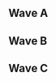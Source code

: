 {{DISPLAYTITLE:Eclipse 2: ''Melee'' Singles Pools}}{{tabs game
|basepage=Eclipse/2
|melee=true
|wiiu=true
|This=1
}}
{{tabs static
|name1=Overview
|link1=Eclipse/2/Melee
|name2=Singles Pools
|link2=Eclipse/2/Melee/Singles Pools
|name3=Singles Bracket
|link3=Eclipse/2/Melee/Singles Bracket
|name4=Doubles Bracket
|link4=Eclipse/2/Melee/Doubles Bracket
|This=2
}}

==Wave A==
{{Box|start|padding=2em}}
{{HiddenSort|===A1===}}
{{GroupTableStart |Bracket A1|width=300px}}
{{GroupTableSlot|Armada|flag=se|win_m=6|lose_m=0|place=1|bg=up|go={{advance|Eclipse 2/Melee/Singles Bracket}}}}
{{GroupTableSlot|Length Plank|flag=no|win_m=5|lose_m=1|place=2|bg=up|go={{advance|Eclipse 2/Melee/Singles Bracket}}}}
{{GroupTableSlot|NintendOrk|flag=no|win_m=4|lose_m=2|place=3|bg=down}}
{{GroupTableSlot|G.I. Moe|flag=no|win_m=3|lose_m=3|place=4|bg=down}}
{{GroupTableSlot|Alchemist|flag=se|win_m=2|lose_m=4|place=5|bg=down}}
{{GroupTableSlot|Henrikvenn|flag=no|win_m=1|lose_m=5|place=6|bg=down}}
{{GroupTableSlot|Siggen|flag=no|win_m=0|lose_m=6|place=7|bg=down}}
{{GroupTableEnd}}
{{Box|break|padding=2em}}

{{HiddenSort|===A2===}}
{{GroupTableStart |Bracket A2|width=300px}}
{{GroupTableSlot|Calle W|flag=se|win_m=6|lose_m=0|place=1|bg=up|go={{advance|Eclipse 2/Melee/Singles Bracket}}}}
{{GroupTableSlot|Petteh|flag=no|win_m=5|lose_m=1|place=2|bg=up|go={{advance|Eclipse 2/Melee/Singles Bracket}}}}
{{GroupTableSlot|Zaik|flag=se|win_m=4|lose_m=2|place=3|bg=down}}
{{GroupTableSlot|Lillbaskern|flag=se|win_m=3|lose_m=3|place=4|bg=down}}
{{GroupTableSlot|Raptormoses|flag=no|win_m=2|lose_m=4|place=5|bg=down}}
{{GroupTableSlot|Sengoh|flag=no|win_m=1|lose_m=5|place=6|bg=down}}
{{GroupTableSlot|Addict|flag=no|win_m=0|lose_m=6|place=7|bg=down}}
{{GroupTableEnd}}
{{Box|break|padding=2em}}

{{HiddenSort|===A3===}}
{{GroupTableStart |Bracket A3|width=300px}}
{{GroupTableSlot|Ice|flag=de|win_m=6|lose_m=0|place=1|bg=up|go={{advance|Eclipse 2/Melee/Singles Bracket}}}}
{{GroupTableSlot|Endeby|flag=no|win_m=5|lose_m=1|place=2|bg=up|go={{advance|Eclipse 2/Melee/Singles Bracket}}}}
{{GroupTableSlot|Toa|flag=no|win_m=4|lose_m=2|place=3|bg=down}}
{{GroupTableSlot|Krax|flag=se|win_m=2|lose_m=4|place=4|bg=down}}
{{GroupTableSlot|SpikeUVM|flag=|win_m=2|lose_m=4|place=4|bg=down}}
{{GroupTableSlot|QUEEN|flag=se|win_m=2|lose_m=4|place=4|bg=down}}
{{GroupTableSlot|Isifys|flag=no|win_m=0|lose_m=6|place=7|bg=down}}
{{GroupTableEnd}}
{{Box|break|padding=2em}}

{{HiddenSort|===A4===}}
{{GroupTableStart |Bracket A4|width=300px}}
{{GroupTableSlot|Fauster|flag=fr|win_m=7|lose_m=0|place=1|bg=up|go={{advance|Eclipse 2/Melee/Singles Bracket}}}}
{{GroupTableSlot|Maskless|flag=gb|win_m=6|lose_m=1|place=2|bg=up|go={{advance|Eclipse 2/Melee/Singles Bracket}}}}
{{GroupTableSlot|Hurlevent|flag=no|win_m=5|lose_m=2|place=3|bg=down}}
{{GroupTableSlot|In Progress|flag=no|win_m=3|lose_m=4|place=4|bg=down}}
{{GroupTableSlot|Dragmire jr|flag=no|win_m=3|lose_m=4|place=4|bg=down}}
{{GroupTableSlot|Destruben|flag=no|win_m=3|lose_m=4|place=4|bg=down}}
{{GroupTableSlot|Dangerous Dude|flag=no|win_m=1|lose_m=6|place=7|bg=down}}
{{GroupTableSlot|Porksoda|flag=no|win_m=0|lose_m=7|place=8|bg=down}}
{{GroupTableEnd}}
{{Box|break|padding=2em}}

{{HiddenSort|===A5===}}
{{GroupTableStart |Bracket A5|width=300px}}
{{GroupTableSlot|Professor Pro|flag=gb|win_m=6|lose_m=0|place=1|bg=up|go={{advance|Eclipse 2/Melee/Singles Bracket}}}}
{{GroupTableSlot|Oldiz|flag=no|win_m=5|lose_m=1|place=2|bg=up|go={{advance|Eclipse 2/Melee/Singles Bracket}}}}
{{GroupTableSlot|Spitzy|flag=se|win_m=4|lose_m=2|place=3|bg=down}}
{{GroupTableSlot|ZoDz|flag=no|win_m=3|lose_m=3|place=4|bg=down}}
{{GroupTableSlot|AwesomeBee|flag=se|win_m=2|lose_m=4|place=5|bg=down}}
{{GroupTableSlot|Omega|flag=gb|win_m=1|lose_m=5|place=6|bg=down}}
{{GroupTableSlot|Urist|flag=fr|win_m=0|lose_m=6|place=7|bg=down}}
{{GroupTableEnd}}
{{Box|break|padding=2em}}

{{HiddenSort|===A6===}}
{{GroupTableStart |Bracket A6|width=300px}}
{{GroupTableSlot|Harald|flag=no|win_m=7|lose_m=0|place=1|bg=up|go={{advance|Eclipse 2/Melee/Singles Bracket}}}}
{{GroupTableSlot|Nils|flag=se|win_m=6|lose_m=1|place=2|bg=up|go={{advance|Eclipse 2/Melee/Singles Bracket}}}}
{{GroupTableSlot|TAS|flag=no|win_m=5|lose_m=2|place=3|bg=down}}
{{GroupTableSlot|OtaK_|flag=fr|win_m=4|lose_m=3|place=4|bg=down}}
{{GroupTableSlot|KNÆÆ|flag=no|win_m=3|lose_m=4|place=5|bg=down}}
{{GroupTableSlot|Emperor|flag=no|win_m=2|lose_m=5|place=6|bg=down}}
{{GroupTableSlot|Cat|flag=no|win_m=1|lose_m=6|place=7|bg=down}}
{{GroupTableSlot|Yellow|flag=no|win_m=0|lose_m=7|place=8|bg=down}}
{{GroupTableEnd}}
{{Box|break|padding=2em}}

{{HiddenSort|===A7===}}
{{GroupTableStart |Bracket A7|width=300px}}
{{GroupTableSlot|Overtriforce|flag=es|win_m=6|lose_m=0|place=1|bg=up|go={{advance|Eclipse 2/Melee/Singles Bracket}}}}
{{GroupTableSlot|Maximus|flag=se|win_m=5|lose_m=1|place=2|bg=up|go={{advance|Eclipse 2/Melee/Singles Bracket}}}}
{{GroupTableSlot|Big Dick Bandit|flag=no|win_m=4|lose_m=2|place=3|bg=down}}
{{GroupTableSlot|Kieran|flag=gb|win_m=3|lose_m=3|place=4|bg=down}}
{{GroupTableSlot|gfd|flag=no|win_m=1|lose_m=5|place=5|bg=down}}
{{GroupTableSlot|Veghard|flag=no|win_m=1|lose_m=5|place=5|bg=down}}
{{GroupTableSlot|Erki|flag=se|win_m=1|lose_m=5|place=5|bg=down}}
{{GroupTableEnd}}
{{Box|break|padding=2em}}

{{HiddenSort|===A8===}}
{{GroupTableStart |Bracket A8|width=300px}}
{{GroupTableSlot|Taka|flag=no|win_m=7|lose_m=0|place=1|bg=up|go={{advance|Eclipse 2/Melee/Singles Bracket}}}}
{{GroupTableSlot|pheX|flag=ch|win_m=6|lose_m=1|place=2|bg=up|go={{advance|Eclipse 2/Melee/Singles Bracket}}}}
{{GroupTableSlot|ViktorAlsos|flag=no|win_m=5|lose_m=2|place=3|bg=down}}
{{GroupTableSlot|Husbrann|flag=no|win_m=4|lose_m=3|place=4|bg=down}}
{{GroupTableSlot|doby|flag=ca|win_m=3|lose_m=4|place=5|bg=down}}
{{GroupTableSlot|TNinja|flag=no|win_m=2|lose_m=5|place=6|bg=down}}
{{GroupTableSlot|The Legendary Food|flag=no|win_m=1|lose_m=6|place=7|bg=down}}
{{GroupTableSlot|FluffMaestro|flag=no|win_m=0|lose_m=7|place=8|bg=down}}
{{GroupTableEnd}}
{{Box|break|padding=2em}}

{{HiddenSort|===A9===}}
{{GroupTableStart |Bracket A9|width=300px}}
{{GroupTableSlot|Kage|flag=ca|win_m=7|lose_m=0|place=1|bg=up|go={{advance|Eclipse 2/Melee/Singles Bracket}}}}
{{GroupTableSlot|Issi^|flag=no|win_m=6|lose_m=1|place=2|bg=up|go={{advance|Eclipse 2/Melee/Singles Bracket}}}}
{{GroupTableSlot|Spaghett|flag=se|win_m=5|lose_m=2|place=3|bg=down}}
{{GroupTableSlot|Viking|flag=no|win_m=4|lose_m=3|place=4|bg=down}}
{{GroupTableSlot|Born 2 SD|flag=no|win_m=3|lose_m=4|place=5|bg=down}}
{{GroupTableSlot|LordTogs|flag=no|win_m=2|lose_m=5|place=6|bg=down}}
{{GroupTableSlot|Sped|flag=no|win_m=1|lose_m=6|place=7|bg=down}}
{{GroupTableSlot|Lolex|flag=se|win_m=0|lose_m=7|place=8|bg=down}}
{{GroupTableEnd}}
{{Box|break|padding=2em}}

{{HiddenSort|===A10===}}
{{GroupTableStart |Bracket A10|width=300px}}
{{GroupTableSlot|Zgetto|flag=nl|win_m=7|lose_m=0|place=1|bg=up|go={{advance|Eclipse 2/Melee/Singles Bracket}}}}
{{GroupTableSlot|voff3|flag=no|win_m=6|lose_m=1|place=2|bg=up|go={{advance|Eclipse 2/Melee/Singles Bracket}}}}
{{GroupTableSlot|rax|flag=se|win_m=5|lose_m=2|place=3|bg=down}}
{{GroupTableSlot|Jeppegryn|flag=no|win_m=4|lose_m=3|place=4|bg=down}}
{{GroupTableSlot|SweattyPAD|flag=no|win_m=3|lose_m=4|place=5|bg=down}}
{{GroupTableSlot|Eros|flag=|win_m=2|lose_m=5|place=6|bg=down}}
{{GroupTableSlot|RedLime|flag=no|win_m=1|lose_m=6|place=7|bg=down}}
{{GroupTableSlot|Terrorcheese|flag=no|win_m=0|lose_m=7|place=8|bg=down}}
{{GroupTableEnd}}
{{Box|end}}

==Wave B==
{{Box|start|padding=2em}}
{{HiddenSort|===B1===}}
{{GroupTableStart |Bracket B1|width=300px}}
{{GroupTableSlot|Fuzzyness|flag=gb|win_m=7|lose_m=0|place=1|bg=up|go={{advance|Eclipse 2/Melee/Singles Bracket}}}}
{{GroupTableSlot|Irotikuz|flag=no|win_m=6|lose_m=1|place=2|bg=up|go={{advance|Eclipse 2/Melee/Singles Bracket}}}}
{{GroupTableSlot|Ryuker|flag=nl|win_m=5|lose_m=2|place=3|bg=down}}
{{GroupTableSlot|Pilot|flag=gb|win_m=4|lose_m=3|place=4|bg=down}}
{{GroupTableSlot|Taiki|flag=no|win_m=3|lose_m=4|place=5|bg=down}}
{{GroupTableSlot|Tailz|flag=se|win_m=2|lose_m=5|place=6|bg=down}}
{{GroupTableSlot|Quarry|flag=no|win_m=1|lose_m=6|place=7|bg=down}}
{{GroupTableSlot|Mumb1e|flag=no|win_m=0|lose_m=7|place=8|bg=down}}
{{GroupTableEnd}}
{{Box|break|padding=2em}}

{{HiddenSort|===B2===}}
{{GroupTableStart |Bracket B2|width=300px}}
{{GroupTableSlot|Yabasta|flag=se|win_m=7|lose_m=0|place=1|bg=up|go={{advance|Eclipse 2/Melee/Singles Bracket}}}}
{{GroupTableSlot|Pricent|flag=no|win_m=6|lose_m=1|place=2|bg=up|go={{advance|Eclipse 2/Melee/Singles Bracket}}}}
{{GroupTableSlot|Wingleborg|flag=no|win_m=5|lose_m=2|place=3|bg=down}}
{{GroupTableSlot|Vortex|flag=no|win_m=4|lose_m=3|place=4|bg=down}}
{{GroupTableSlot|B.Man|flag=no|win_m=3|lose_m=4|place=5|bg=down}}
{{GroupTableSlot|Link Strife|flag=no|win_m=2|lose_m=5|place=6|bg=down}}
{{GroupTableSlot|Helio|flag=dk|win_m=1|lose_m=6|place=7|bg=down}}
{{GroupTableSlot|Murcaz|flag=no|win_m=0|lose_m=7|place=8|bg=down}}
{{GroupTableEnd}}
{{Box|break|padding=2em}}

{{HiddenSort|===B3===}}
{{GroupTableStart |Bracket B3|width=300px}}
{{GroupTableSlot|King Funk|flag=dk|win_m=6|lose_m=1|place=1|bg=up|go={{advance|Eclipse 2/Melee/Singles Bracket}}}}
{{GroupTableSlot|Willz|flag=gb|win_m=6|lose_m=1|place=2|bg=up|go={{advance|Eclipse 2/Melee/Singles Bracket}}}}
{{GroupTableSlot|Martin|flag=no|win_m=6|lose_m=1|place=3|bg=down}}
{{GroupTableSlot|TonyMalone|flag=se|win_m=4|lose_m=3|place=4|bg=down}}
{{GroupTableSlot|Luretryne|flag=no|win_m=2|lose_m=5|place=5|bg=down}}
{{GroupTableSlot|Jack|flag=no|win_m=2|lose_m=5|place=5|bg=down}}
{{GroupTableSlot|Clusterfuckhead|flag=|win_m=2|lose_m=5|place=5|bg=down}}
{{GroupTableSlot|Nichu|flag=no|win_m=0|lose_m=7|place=8|bg=down}}
{{GroupTableEnd}}
{{Box|break|padding=2em}}

{{HiddenSort|===B4===}}
{{GroupTableStart |Bracket B4|width=300px}}
{{GroupTableSlot|Eagle|flag=dk|win_m=7|lose_m=0|place=1|bg=up|go={{advance|Eclipse 2/Melee/Singles Bracket}}}}
{{GroupTableSlot|Explo|flag=fr|win_m=6|lose_m=1|place=2|bg=up|go={{advance|Eclipse 2/Melee/Singles Bracket}}}}
{{GroupTableSlot|Senn|flag=no|win_m=5|lose_m=2|place=3|bg=down}}
{{GroupTableSlot|Solo|flag=fr|win_m=3|lose_m=4|place=4|bg=down}}
{{GroupTableSlot|Maw|flag=no|win_m=3|lose_m=4|place=4|bg=down}}
{{GroupTableSlot|Pelso|flag=no|win_m=2|lose_m=5|place=6|bg=down}}
{{GroupTableSlot|Chelly|flag=gb|win_m=1|lose_m=6|place=7|bg=down}}
{{GroupTableSlot|LosvikeN|flag=no|win_m=1|lose_m=6|place=7|bg=down}}
{{GroupTableEnd}}
{{Box|break|padding=2em}}

{{HiddenSort|===B5===}}
{{GroupTableStart |Bracket B5|width=300px}}
{{GroupTableSlot|Zorc|flag=no|win_m=7|lose_m=0|place=1|bg=up|go={{advance|Eclipse 2/Melee/Singles Bracket}}}}
{{GroupTableSlot|GBlade|flag=es|win_m=6|lose_m=1|place=2|bg=up|go={{advance|Eclipse 2/Melee/Singles Bracket}}}}
{{GroupTableSlot|Hawk|flag=no|win_m=5|lose_m=2|place=3|bg=down}}
{{GroupTableSlot|Gustavus Adolphus|flag=no|win_m=3|lose_m=4|place=4|bg=down}}
{{GroupTableSlot|Ælj|flag=no|win_m=3|lose_m=4|place=4|bg=down}}
{{GroupTableSlot|Raiden1|flag=no|win_m=2|lose_m=5|place=6|bg=down}}
{{GroupTableSlot|Bakkestaffen|flag=no|win_m=1|lose_m=6|place=7|bg=down}}
{{GroupTableSlot|Brat|flag=no|win_m=1|lose_m=6|place=7|bg=down}}
{{GroupTableEnd}}
{{Box|break|padding=2em}}

{{HiddenSort|===B6===}}
{{GroupTableStart |Bracket B6|width=300px}}
{{GroupTableSlot|Zoler|flag=se|win_m=7|lose_m=0|place=1|bg=up|go={{advance|Eclipse 2/Melee/Singles Bracket}}}}
{{GroupTableSlot|Zaf|flag=no|win_m=6|lose_m=1|place=2|bg=up|go={{advance|Eclipse 2/Melee/Singles Bracket}}}}
{{GroupTableSlot|JohsyJam|flag=no|win_m=5|lose_m=2|place=3|bg=down}}
{{GroupTableSlot|Isbjørn|flag=no|win_m=3|lose_m=4|place=4|bg=down}}
{{GroupTableSlot|Rich|flag=no|win_m=3|lose_m=4|place=4|bg=down}}
{{GroupTableSlot|DS|flag=no|win_m=2|lose_m=5|place=6|bg=down}}
{{GroupTableSlot|2Sierra|flag=no|win_m=2|lose_m=5|place=6|bg=down}}
{{GroupTableSlot|Flims|flag=no|win_m=0|lose_m=7|place=8|bg=down}}
{{GroupTableEnd}}
{{Box|break|padding=2em}}

{{HiddenSort|===B7===}}
{{GroupTableStart |Bracket B7|width=300px}}
{{GroupTableSlot|Usleon|flag=de|win_m=7|lose_m=0|place=1|bg=up|go={{advance|Eclipse 2/Melee/Singles Bracket}}}}
{{GroupTableSlot|Gardex|flag=no|win_m=6|lose_m=1|place=2|bg=up|go={{advance|Eclipse 2/Melee/Singles Bracket}}}}
{{GroupTableSlot|Niklas2912|flag=no|win_m=5|lose_m=2|place=3|bg=down}}
{{GroupTableSlot|Frikky|flag=no|win_m=4|lose_m=3|place=4|bg=down}}
{{GroupTableSlot|Skam|flag=no|win_m=3|lose_m=4|place=5|bg=down}}
{{GroupTableSlot|Cyberabbit|flag=no|win_m=2|lose_m=5|place=6|bg=down}}
{{GroupTableSlot|Pews|flag=no|win_m=1|lose_m=6|place=7|bg=down}}
{{GroupTableSlot|Wulf|flag=no|win_m=0|lose_m=7|place=8|bg=down}}
{{GroupTableEnd}}
{{Box|break|padding=2em}}

{{HiddenSort|===B8===}}
{{GroupTableStart |Bracket B8|width=300px}}
{{GroupTableSlot|Sverre|flag=no|win_m=7|lose_m=0|place=1|bg=up|go={{advance|Eclipse 2/Melee/Singles Bracket}}}}
{{GroupTableSlot|Joanna Dark|flag=fr|win_m=6|lose_m=1|place=2|bg=up|go={{advance|Eclipse 2/Melee/Singles Bracket}}}}
{{GroupTableSlot|Gin|flag=se|win_m=5|lose_m=2|place=3|bg=down}}
{{GroupTableSlot|Sak|flag=no|win_m=4|lose_m=3|place=4|bg=down}}
{{GroupTableSlot|Brekke|flag=no|win_m=3|lose_m=4|place=5|bg=down}}
{{GroupTableSlot|MetaNoiA|flag=no|win_m=2|lose_m=5|place=6|bg=down}}
{{GroupTableSlot|Bikefrog|flag=no|win_m=1|lose_m=6|place=7|bg=down}}
{{GroupTableSlot|Midgeet|flag=dk|win_m=0|lose_m=7|place=8|bg=down}}
{{GroupTableEnd}}
{{Box|break|padding=2em}}

{{HiddenSort|===B9===}}
{{GroupTableStart |Bracket B9|width=300px}}
{{GroupTableSlot|Android|flag=se|win_m=6|lose_m=0|place=1|bg=up|go={{advance|Eclipse 2/Melee/Singles Bracket}}}}
{{GroupTableSlot|Zeppx|flag=no|win_m=5|lose_m=1|place=2|bg=up|go={{advance|Eclipse 2/Melee/Singles Bracket}}}}
{{GroupTableSlot|maxsimon123|flag=no|win_m=4|lose_m=2|place=3|bg=down}}
{{GroupTableSlot|Uke|flag=no|win_m=3|lose_m=3|place=4|bg=down}}
{{GroupTableSlot|Z|flag=no|win_m=2|lose_m=4|place=5|bg=down}}
{{GroupTableSlot|ISO|flag=no|win_m=1|lose_m=5|place=6|bg=down}}
{{GroupTableSlot|Vigge|flag=se|win_m=0|lose_m=6|place=7|bg=down}}
{{GroupTableEnd}}
{{Box|break|padding=2em}}

{{HiddenSort|===B10===}}
{{GroupTableStart |Bracket B10|width=300px}}
{{GroupTableSlot|ImperfeCt|flag=no|win_m=7|lose_m=0|place=1|bg=up|go={{advance|Eclipse 2/Melee/Singles Bracket}}}}
{{GroupTableSlot|Frenzy|flag=gb|win_m=6|lose_m=1|place=2|bg=up|go={{advance|Eclipse 2/Melee/Singles Bracket}}}}
{{GroupTableSlot|EMZ|flag=no|win_m=5|lose_m=2|place=3|bg=down}}
{{GroupTableSlot|TheMaik|flag=no|win_m=4|lose_m=3|place=4|bg=down}}
{{GroupTableSlot|Veps|flag=no|win_m=3|lose_m=4|place=5|bg=down}}
{{GroupTableSlot|Sigmar|flag=no|win_m=2|lose_m=5|place=6|bg=down}}
{{GroupTableSlot|Batch|flag=gb|win_m=1|lose_m=6|place=7|bg=down}}
{{GroupTableSlot|Hurr|flag=no|win_m=0|lose_m=7|place=8|bg=down}}
{{GroupTableEnd}}
{{Box|break|padding=2em}}

{{HiddenSort|===B11===}}
{{GroupTableStart |Bracket B11|width=300px}}
{{GroupTableSlot|Kriz|flag=no|win_m=7|lose_m=0|place=1|bg=up|go={{advance|Eclipse 2/Melee/Singles Bracket}}}}
{{GroupTableSlot|VJ|flag=se|win_m=6|lose_m=1|place=2|bg=up|go={{advance|Eclipse 2/Melee/Singles Bracket}}}}
{{GroupTableSlot|MM720|flag=no|win_m=5|lose_m=2|place=3|bg=down}}
{{GroupTableSlot|Kafka|flag=us|win_m=4|lose_m=3|place=4|bg=down}}
{{GroupTableSlot|Ung jedi|flag=no|win_m=3|lose_m=4|place=5|bg=down}}
{{GroupTableSlot|Gongong|flag=se|win_m=2|lose_m=5|place=6|bg=down}}
{{GroupTableSlot|devilgamer|flag=no|win_m=1|lose_m=6|place=7|bg=down}}
{{GroupTableSlot|ULF|flag=no|win_m=0|lose_m=7|place=8|bg=down}}
{{GroupTableEnd}}
{{Box|end}}

==Wave C==
{{Box|start|padding=2em}}
{{HiddenSort|===C1===}}
{{GroupTableStart |Bracket C1|width=300px}}
{{GroupTableSlot|Sealmore|flag=no|win_m=7|lose_m=0|place=1|bg=up|go={{advance|Eclipse 2/Melee/Singles Bracket}}}}
{{GroupTableSlot|Deathgazer|flag=gb|win_m=6|lose_m=1|place=2|bg=up|go={{advance|Eclipse 2/Melee/Singles Bracket}}}}
{{GroupTableSlot|Plufball|flag=no|win_m=4|lose_m=3|place=3|bg=down}}
{{GroupTableSlot|SHOT|flag=no|win_m=4|lose_m=3|place=3|bg=down}}
{{GroupTableSlot|Zane_Gillgreen|flag=no|win_m=3|lose_m=4|place=5|bg=down}}
{{GroupTableSlot|Dvid|flag=no|win_m=2|lose_m=5|place=6|bg=down}}
{{GroupTableSlot|Mental|flag=se|win_m=2|lose_m=5|place=6|bg=down}}
{{GroupTableSlot|Proxer|flag=no|win_m=0|lose_m=7|place=8|bg=down}}
{{GroupTableEnd}}
{{Box|break|padding=2em}}

{{HiddenSort|===C2===}}
{{GroupTableStart |Bracket C2|width=300px}}
{{GroupTableSlot|Adamayonmike|flag=nl|win_m=7|lose_m=0|place=1|bg=up|go={{advance|Eclipse 2/Melee/Singles Bracket}}}}
{{GroupTableSlot|Poopmaister6000|flag=se|win_m=6|lose_m=1|place=2|bg=up|go={{advance|Eclipse 2/Melee/Singles Bracket}}}}
{{GroupTableSlot|Paf|flag=no|win_m=5|lose_m=2|place=3|bg=down}}
{{GroupTableSlot|Sukou|flag=no|win_m=4|lose_m=3|place=4|bg=down}}
{{GroupTableSlot|G3|flag=se|win_m=3|lose_m=4|place=5|bg=down}}
{{GroupTableSlot|Necky|flag=no|win_m=2|lose_m=5|place=6|bg=down}}
{{GroupTableSlot|Henke|flag=no|win_m=1|lose_m=6|place=7|bg=down}}
{{GroupTableSlot|Yung Funk|flag=no|win_m=0|lose_m=7|place=8|bg=down}}
{{GroupTableEnd}}
{{Box|break|padding=2em}}

{{HiddenSort|===C3===}}
{{GroupTableStart |Bracket C3|width=300px}}
{{GroupTableSlot|Trif|flag=es|win_m=6|lose_m=0|place=1|bg=up|go={{advance|Eclipse 2/Melee/Singles Bracket}}}}
{{GroupTableSlot|TheBattleRifle|flag=gb|win_m=5|lose_m=1|place=2|bg=up|go={{advance|Eclipse 2/Melee/Singles Bracket}}}}
{{GroupTableSlot|Zarinax|flag=no|win_m=4|lose_m=2|place=3|bg=down}}
{{GroupTableSlot|dank|flag=no|win_m=3|lose_m=3|place=4|bg=down}}
{{GroupTableSlot|TheRedSock|flag=no|win_m=2|lose_m=4|place=5|bg=down}}
{{GroupTableSlot|MaxThunder|flag=no|win_m=1|lose_m=5|place=6|bg=down}}
{{GroupTableSlot|lonbach|flag=no|win_m=0|lose_m=6|place=7|bg=down}}
{{GroupTableEnd}}
{{Box|break|padding=2em}}

{{HiddenSort|===C4===}}
{{GroupTableStart |Bracket C4|width=300px}}
{{GroupTableSlot|JohnnyFight|flag=se|win_m=7|lose_m=0|place=1|bg=up|go={{advance|Eclipse 2/Melee/Singles Bracket}}}}
{{GroupTableSlot|stelzig|flag=dk|win_m=6|lose_m=1|place=2|bg=up|go={{advance|Eclipse 2/Melee/Singles Bracket}}}}
{{GroupTableSlot|Duckslayer|flag=gb|win_m=5|lose_m=2|place=3|bg=down}}
{{GroupTableSlot|QUASI|flag=se|win_m=4|lose_m=3|place=4|bg=down}}
{{GroupTableSlot|Kush|flag=no|win_m=3|lose_m=4|place=5|bg=down}}
{{GroupTableSlot|Larsson|flag=no|win_m=2|lose_m=5|place=6|bg=down}}
{{GroupTableSlot|InSector|flag=no|win_m=1|lose_m=6|place=7|bg=down}}
{{GroupTableSlot|Aquachu|flag=no|win_m=0|lose_m=7|place=8|bg=down}}
{{GroupTableEnd}}
{{Box|break|padding=2em}}

{{HiddenSort|===C5===}}
{{GroupTableStart |Bracket C5|width=300px}}
{{GroupTableSlot|ShiftingShadows|flag=gb|win_m=7|lose_m=0|place=1|bg=up|go={{advance|Eclipse 2/Melee/Singles Bracket}}}}
{{GroupTableSlot|P-Chips|flag=no|win_m=6|lose_m=1|place=2|bg=up|go={{advance|Eclipse 2/Melee/Singles Bracket}}}}
{{GroupTableSlot|JAPF|flag=no|win_m=5|lose_m=2|place=3|bg=down}}
{{GroupTableSlot|donaxi|flag=no|win_m=4|lose_m=3|place=4|bg=down}}
{{GroupTableSlot|Catzors|flag=no|win_m=3|lose_m=4|place=5|bg=down}}
{{GroupTableSlot|Weedle_V|flag=no|win_m=2|lose_m=5|place=6|bg=down}}
{{GroupTableSlot|Call_of_Cow|flag=no|win_m=1|lose_m=6|place=7|bg=down}}
{{GroupTableSlot|Wade|flag=no|win_m=0|lose_m=7|place=8|bg=down}}
{{GroupTableEnd}}
{{Box|break|padding=2em}}

{{HiddenSort|===C6===}}
{{GroupTableStart |Bracket C6|width=300px}}
{{GroupTableSlot|Chillindude|flag=us|win_m=6|lose_m=0|place=1|bg=up|go={{advance|Eclipse 2/Melee/Singles Bracket}}}}
{{GroupTableSlot|Thomdore|flag=no|win_m=5|lose_m=1|place=2|bg=up|go={{advance|Eclipse 2/Melee/Singles Bracket}}}}
{{GroupTableSlot|Dahl|flag=se|win_m=4|lose_m=2|place=3|bg=down}}
{{GroupTableSlot|Dyne|flag=no|win_m=3|lose_m=3|place=4|bg=down}}
{{GroupTableSlot|Long Daddy Green|flag=no|win_m=2|lose_m=4|place=5|bg=down}}
{{GroupTableSlot|Cap|flag=no|win_m=1|lose_m=5|place=6|bg=down}}
{{GroupTableSlot|ahar|flag=no|win_m=0|lose_m=6|place=7|bg=down}}
{{GroupTableEnd}}
{{Box|break|padding=2em}}

{{HiddenSort|===C7===}}
{{GroupTableStart |Bracket C7|width=300px}}
{{GroupTableSlot|Leffen|flag=se|win_m=6|lose_m=0|place=1|bg=up|go={{advance|Eclipse 2/Melee/Singles Bracket}}}}
{{GroupTableSlot|Krumm|flag=se|win_m=5|lose_m=1|place=2|bg=up|go={{advance|Eclipse 2/Melee/Singles Bracket}}}}
{{GroupTableSlot|KiwiGivi|flag=no|win_m=4|lose_m=2|place=3|bg=down}}
{{GroupTableSlot|Greeb|flag=no|win_m=3|lose_m=3|place=4|bg=down}}
{{GroupTableSlot|Schvein|flag=no|win_m=2|lose_m=4|place=5|bg=down}}
{{GroupTableSlot|Doctor|flag=no|win_m=1|lose_m=5|place=6|bg=down}}
{{GroupTableSlot|vetikke|flag=no|win_m=0|lose_m=6|place=7|bg=down}}
{{GroupTableEnd}}
{{Box|break|padding=2em}}

{{HiddenSort|===C8===}}
{{GroupTableStart |Bracket C8|width=300px}}
{{GroupTableSlot|Flikkflakk|flag=no|win_m=7|lose_m=0|place=1|bg=up|go={{advance|Eclipse 2/Melee/Singles Bracket}}}}
{{GroupTableSlot|Phade|flag=gb|win_m=6|lose_m=1|place=2|bg=up|go={{advance|Eclipse 2/Melee/Singles Bracket}}}}
{{GroupTableSlot|Skyreon|flag=no|win_m=5|lose_m=2|place=3|bg=down}}
{{GroupTableSlot|PaD|flag=no|win_m=4|lose_m=3|place=4|bg=down}}
{{GroupTableSlot|Nurk|flag=no|win_m=3|lose_m=4|place=5|bg=down}}
{{GroupTableSlot|Adamantoise|flag=no|win_m=2|lose_m=5|place=6|bg=down}}
{{GroupTableSlot|Flamo|flag=no|win_m=1|lose_m=6|place=7|bg=down}}
{{GroupTableSlot|KolHorse|flag=no|win_m=0|lose_m=7|place=8|bg=down}}
{{GroupTableEnd}}
{{Box|break|padding=2em}}

{{HiddenSort|===C9===}}
{{GroupTableStart |Bracket C9|width=300px}}
{{GroupTableSlot|BrTarolg|flag=gb|win_m=7|lose_m=0|place=1|bg=up|go={{advance|Eclipse 2/Melee/Singles Bracket}}}}
{{GroupTableSlot|Askeflink|flag=no|win_m=6|lose_m=1|place=2|bg=up|go={{advance|Eclipse 2/Melee/Singles Bracket}}}}
{{GroupTableSlot|RooT3|flag=no|win_m=5|lose_m=2|place=3|bg=down}}
{{GroupTableSlot|Drasil|flag=no|win_m=4|lose_m=3|place=4|bg=down}}
{{GroupTableSlot|Bokk|flag=no|win_m=3|lose_m=4|place=5|bg=down}}
{{GroupTableSlot|Norway|flag=no|win_m=2|lose_m=5|place=6|bg=down}}
{{GroupTableSlot|Haettis|flag=no|win_m=1|lose_m=6|place=7|bg=down}}
{{GroupTableSlot|Snafu|flag=no|win_m=0|lose_m=7|place=8|bg=down}}
{{GroupTableEnd}}
{{Box|break|padding=2em}}

{{HiddenSort|===C10===}}
{{GroupTableStart |Bracket C10|width=300px}}
{{GroupTableSlot|Levingy|flag=fi|win_m=7|lose_m=0|place=1|bg=up|go={{advance|Eclipse 2/Melee/Singles Bracket}}}}
{{GroupTableSlot|Bose|flag=no|win_m=6|lose_m=1|place=2|bg=up|go={{advance|Eclipse 2/Melee/Singles Bracket}}}}
{{GroupTableSlot|Apeduden|flag=no|win_m=5|lose_m=2|place=3|bg=down}}
{{GroupTableSlot|JiiChan|flag=no|win_m=4|lose_m=3|place=4|bg=down}}
{{GroupTableSlot|Birdperson|flag=no|win_m=3|lose_m=4|place=5|bg=down}}
{{GroupTableSlot|King Robin|flag=no|win_m=2|lose_m=5|place=6|bg=down}}
{{GroupTableSlot|Patsj|flag=no|win_m=1|lose_m=6|place=7|bg=down}}
{{GroupTableSlot|Vlanitak|flag=no|win_m=0|lose_m=7|place=8|bg=down}}
{{GroupTableEnd}}
{{Box|break|padding=2em}}

{{HiddenSort|===C11===}}
{{GroupTableStart |Bracket C11|width=300px}}
{{GroupTableSlot|CaptainJack|flag=jp|win_m=7|lose_m=0|place=1|bg=up|go={{advance|Eclipse 2/Melee/Singles Bracket}}}}
{{GroupTableSlot|Vdogg|flag=no|win_m=6|lose_m=1|place=2|bg=up|go={{advance|Eclipse 2/Melee/Singles Bracket}}}}
{{GroupTableSlot|Pappa|flag=no|win_m=4|lose_m=3|place=3|bg=down}}
{{GroupTableSlot|Vesp|flag=no|win_m=4|lose_m=3|place=3|bg=down}}
{{GroupTableSlot|DW|flag=se|win_m=4|lose_m=3|place=3|bg=down}}
{{GroupTableSlot|Hammern|flag=no|win_m=2|lose_m=5|place=6|bg=down}}
{{GroupTableSlot|ShaNk|flag=no|win_m=1|lose_m=6|place=7|bg=down}}
{{GroupTableSlot|Slothic|flag=no|win_m=0|lose_m=7|place=8|bg=down}}
{{GroupTableEnd}}
{{Box|end}}
